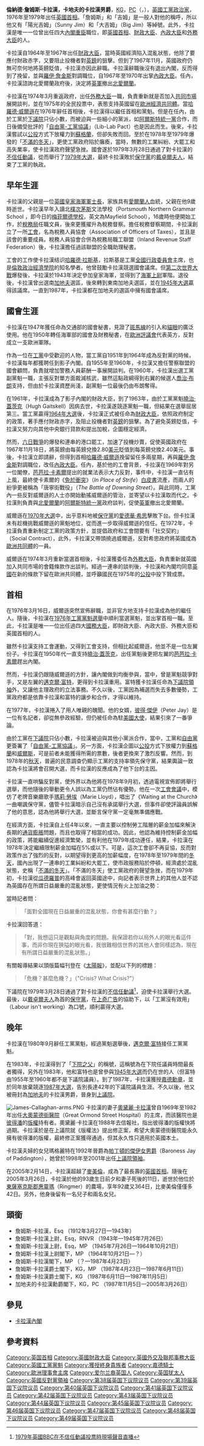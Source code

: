 {{noteTA
|G1=PoliticiansUK
|1=zh-cn:加的夫;zh-hk:卡迪夫;zh-tw:卡地夫
|2=zh-cn:吉姆;zh-hk:占;zh-tw:吉姆
}}
{{Refimprove|time=2021-04-04T10:00:31+00:00}}
{{Infobox_ President
| name= 詹姆斯·卡拉漢閣下
| native_name = The Rt Hon. James Callaghan
| native_name_lang = en
| image= James Callaghan (1975).jpg
| office2=[[英国首相|聯合王國首相]]
| monarch2=[[伊丽莎白二世|伊丽莎白二世]]
| term_start2=1976年4月5日
| term_end2=1979年5月4日
| predecessor2=[[哈羅德·韋爾遜|哈羅德·韋爾遜]]
| successor2=[[戴卓爾夫人|戴卓爾夫人]]
| office3=[[英國工黨|英國工黨]]黨魁
| term_start3=1976年4月5日
| term_end3=1980年11月10日
| predecessor3=[[哈羅德·韋爾遜|哈羅德·韋爾遜]]
| successor3=[[邁克爾·富特|邁克爾·富特]]
| office4=[[英國財政大臣|財政大臣]]
| term_start4=1964年10月16日
| term_end4=1967年11月30日
| predecessor4=[[雷金納·麥德寧|雷金納·麥德寧]]
| successor4=[[羅伊·詹金斯|羅伊·詹金斯]]
| birth_date=1912年3月27日
| birth_place={{flagicon|England}} [[英格蘭|英格蘭]][[漢普郡|漢普郡]][[樸次茅斯|樸次茅斯]]
| death_date= 2005年3月26日 （92歲）
| death_place={{flagicon|England}} [[英格蘭|英格蘭]][[東薩塞克斯郡|東薩塞克斯郡]][[惠靈瑪|惠靈瑪]]
| resting_place={{link-en|Great Ormond Street Hospital for Children|Great Ormond Street Hospital for Children}}  
| spouse= [[奥黛麗·卡拉漢|奥黛麗·卡拉漢]]<br />（{{lang|en|Audrey Callaghan}}）
| nationality={{UK}}
| party= [[英國工黨|英國工黨]]
}}
'''倫納德·詹姆斯·卡拉漢，卡地夫的卡拉漢男爵'''，[[嘉德勳章|KG]]，[[樞密院|PC]]（{{lang-en|Leonard James Callaghan, Baron Callaghan of Cardiff}}，{{bd|1912年|3月27日|2005年|3月26日}}），[[英國|英國]][[英國工黨|工黨]][[政治家|政治家]]，1976年至1979年出任[[英國首相|英國首相]]。「詹姆斯」和「吉姆」是一般人對他的稱呼，所以他又有「陽光吉姆」（Sunny Jim）和「大吉姆」（Big Jim）等綽號。此外，卡拉漢是唯一一位曾出任四大[[內閣重臣|內閣重臣]]職位，即[[英國首相|英國首相]]、[[財政大臣|財政大臣]]、[[內政大臣|內政大臣]]和[[外務及英聯邦事務大臣|外務大臣]]的人。

卡拉漢自1964年至1967年出任[[財政大臣|財政大臣]]，當時英國經濟陷入混亂狀態，他除了要應付財政赤字，又要阻止投機者對[[英鎊|英鎊]]的狙擊。但到了1967年11月，英國政府仍無可奈何地將英鎊貶值，卡拉漢亦因此辭職。卡拉漢辭職後沒有退出內閣，反而得到了挽留，並與[[羅伊·詹金斯|羅伊·詹金斯]]對調職位，自1967年至1970年出掌[[內政大臣|內政大臣]]。任內，卡拉漢諮詢北愛爾蘭政府後，決定將[[英軍|英軍]]撤出[[北愛爾蘭|北愛爾蘭]]。

卡拉漢在1974年3月重返政府，出任[[外務大臣|外務大臣]]一職，負責重新就是否加入[[共同市場|共同市場]]展開談判，並在1975年的全民投票中，表態支持英國留在[[欧共体|歐洲經濟共同體]]。當[[哈羅德·威爾遜|哈羅德·威爾遜]]在1976年辭任首相後，卡拉漢得以繼任首相和黨魁。但是在任內，由於工黨於[[英國下議院|下議院]]只佔小數，而被迫與一些細小的黨派，如[[阿爾斯特統一黨|阿爾斯特統一黨]]合作，而日後備受批評的「[[自由黨-工黨協議|自由黨-工黨協議]]」（Lib-Lab Pact）也是因此而生。後來，卡拉漢嘗試以[[公投|公投]]方式下放權力到[[蘇格蘭|蘇格蘭]]，但卻失敗而回。至於在1978年至1979年爆發的「[[不滿的冬天|不滿的冬天]]」，更使工黨政府陷於癱瘓，當時，無數的工業糾紛、大罷工和高失業率，使卡拉漢政府聲望急挫。國會遂於1979年3月28日通過了對卡拉漢的[[不信任動議|不信任動議]]，從而舉行了[[1979年英國大選|1979年大選]]，最終卡拉漢敗於[[英國保守黨|保守黨]]的[[戴卓爾夫人|戴卓爾夫人]]，結束了工黨的執政。

== 早年生涯 ==
卡拉漢的父親是一位[[英國皇家海軍|英國皇家海軍]][[軍士長|軍士長]]，家族具有[[愛爾蘭人|愛爾蘭人]]血統，父親在他9歲時逝世。卡拉漢早年入讀北[[樸次茅斯|樸次茅斯]]文法學校（Portsmouth Northern Grammar School ，即今日的[[梅菲爾德學校|梅菲爾德學校]]，英文為Mayfield School），16歲時他便開始工作，於[[英國稅務局|稅務局]]任職文員，後來更獲擢升為稅務督察。擔任稅務督察期間，卡拉漢創立了一所[[工會|工會]]，名為稅務人員協會（Association of Officers of Taxes），並且是該會的重要成員。稅務人員協會合併為稅務局職工聯盟（Inland Revenue Staff Federation）後，卡拉漢擔任過該聯盟的全職助理秘書。

工會的工作使卡拉漢结识[[哈羅德·拉斯基|哈羅德·拉斯基]]，拉斯基是工黨[[全國行政委員會|全國行政委員會]]主席，也是[[倫敦政治經濟學院|倫敦政治經濟學院]]的知名學者。他曾鼓勵卡拉漢競選國會議席。但[[第二次世界大戰|第二次世界大戰]]爆發後，卡拉漢於1943年決定參加皇家海軍，並得到了[[海軍上尉|海軍上尉]]軍階。退役後，卡拉漢曾出選南[[加地夫|加地夫]]選區，後來轉到東南加地夫選區，並在[[1945年大選|1945年大選]]贏得該議席。一直到1987年，卡拉漢都在加地夫的選區中擁有國會議席。

== 國會生涯 ==
卡拉漢在1947年獲任命為交通部的國會秘書，見證了[[斑馬線|斑馬線]]的引入和[[貓眼|貓眼]]的廣泛使用。他在1950年轉任海軍部的國會及財務秘書，在[[歐洲委員會|歐洲評議會]]代表英方，反對成立一支歐洲軍隊。

作為一位在[[英國工黨|工黨]]中受歡迎的人物，當工黨自1951年到1964年成為反對黨的時候，卡拉漢每年都獲聘任到影子內閣。自1955年至1960年，卡拉漢又擔任警察聯盟的國會顧問，負責就增加警務人員薪酬一事展開談判。在1960年，卡拉漢出選工黨副黨魁一職，主張反對單方面裁減核武，雖然這點政綱得到右翼的候選人[[喬治·布朗|喬治·布朗]]支持，但由於卡拉漢資歷尚淺，副黨魁一位最後仍由布朗奪得。

在1961年，卡拉漢成為了影子內閣的財政大臣，到了1963年，由於工黨黨魁[[曉治·蓋茨克|曉治·蓋茨克]]（Hugh Gaitskell）因病去世，卡拉漢遂競逐黨魁一職，但結果在選舉屈居第三。當工黨贏得[[1964年大選|1964年大選]]後，卡拉漢正式被任命為[[財政大臣|財政大臣]]，依照政府制定的政策，著手應付財政赤字，及阻止投機者對[[英鎊|英鎊]]的狙擊。為了避免英鎊貶值，卡拉漢又努力向其他中央銀行貸款和提出加稅，企圖穩定經濟。

然而，[[六日戰爭|六日戰爭]]的爆發和連串的港口罷工，加速了投機炒賣，促使英國政府在1967年11月18日，將英鎊由每英鎊兌換2.80[[美元|美元]]貶值到每英鎊兌換2.40美元。事後，卡拉漢立即請辭，但得到首相[[哈羅德·威爾遜|哈羅德·威爾遜]]挽留留任多兩星期，再與[[羅伊·詹金斯|羅伊·詹金斯]]對調職位，改任[[內政大臣|內政大臣]]。任內，基於他的工會背景，卡拉漢在1969年對另一位閣僚，[[芭芭拉·卡素爾|芭芭拉·卡素爾]]提出的就業法表示大力反對，事件中，卡拉漢一直佔有上風，最終使卡素爾的《[[免於衝突|免於衝突]]》（''In Place of Strife''）[[白皮書|白皮書]]流產，而兩人的紛爭更被稱為「唐寧街戰役」（''The Battle of Downing Street''）。與此同時，工黨內一些反對威爾遜的人士亦開始動搖威爾遜的管治，並寄望以卡拉漢取而代之。卡拉漢則負責與[[北愛爾蘭|北愛爾蘭]]的[[阿爾斯特統一黨|阿爾斯特統一黨]]政府談判，促使[[英軍|英軍]]撤出北愛爾蘭。

威爾遜在[[1970年英國大選|1970年大選]]中，出乎意料地被[[英國保守黨|保守黨]]的[[愛德華·希思|愛德華·希思]]擊敗下台。但卡拉漢未有趁機挑戰威爾遜的黨魁地位，從而進一步取得威爾遜的信任。在1972年，卡拉漢負責重新制定工黨的政策方針，並提倡政府和工會間要有「社交契約」（Social Contract），此外，卡拉漢又帶頭撓過威爾遜，反對希思政府將英國成為[[歐洲共同體|歐洲共同體]]的一員。

威爾遜在1974年3月重新當選首相後，卡拉漢獲委任為[[外務大臣|外務大臣]]，負責重新就英國加入共同市場的會籍條款作出談判。經過一連串的談判後，卡拉漢和內閣均同意[[英國|英國]]在新的條款下留在歐洲共同體，並呼籲國民在1975年的[[公投|公投]]中投下贊成票。

== 首相 ==
在1976年3月16日，威爾遜突然宣佈辭職，並非官方地支持卡拉漢成為他的繼任人。隨後，卡拉漢在[[1976年工黨黨魁選舉|1976年工黨黨魁選舉]]中順利當選黨魁，並出掌首相一職。至此，卡拉漢是唯一一位出任過四大[[國務大臣|國務大臣]]，即財政大臣、內政大臣、外務大臣和英國首相的人。

雖然卡拉漢支持工會運動，又得到工會支持，但相比起威爾遜，他並不是一位左翼份子。卡拉漢在1950年代一直支持[[曉治·蓋茨克|曉治·蓋茨克]]，出任黨魁後更把左翼的[[芭芭拉·卡素爾|芭芭拉·卡素爾]]趕出內閣。

然而，卡拉漢仍跟隨威爾遜的方針，讓內閣做到均衡參與，當中，曾是黨魁競爭對手，又是左翼的[[邁克爾·富特|邁克爾·富特]]，更得到卡拉漢重用。富特獲卡拉漢任命為[[下議院領袖|下議院領袖]]外，又讓他主理政府的立法事務。不久以後，工黨因為補選而失去多數優勢，工黨政府都是依靠卡拉漢和富特的讓步和合作，才得以維持。

在1977年，卡拉漢捲入了用人唯親的醜聞。他的女婿，[[彼得·傑伊|彼得·傑伊]]（Peter Jay）是一位有名記者，卻從無參政經驗，但仍被任命為駐[[美國|美國]][[大使|大使]]，結果引來了一番爭論。

由於工黨在[[英國下議院|下議院]]只佔小數，卡拉漢被迫與其他小黨派合作，當中，工黨和[[英國自由黨|自由黨]]更簽署了「[[自由黨-工黨協議|自由黨-工黨協議]]」。另一方面，卡拉漢企圖以[[公投|公投]]方式下放權力到[[蘇格蘭|蘇格蘭]]和[[威爾斯|威爾斯]]，可是前者未能獲得所需的票數，後者更換來了激烈反響。然而，到1978年的[[秋天|秋天]]，普遍的民意調查仍顯示工黨的支持率領先保守黨，結果輿論一致認為卡拉漢將會召開大選，而卡拉漢的反應成為了他下台的主因。

卡拉漢一直哄騙反對黨，使外界以為他將在1978年9月初，透過電視宣佈即將舉行選舉，而他隨後的舉動更令人誤以為工黨仍然佔有優勢。他在一次[[工會會議|工會會議]]中，模仿了老牌音樂廳歌手[[瑪莉·勞埃|瑪莉·勞埃]]（Marie Lloyd），唱出了《Waiting at the Church》一曲嘲諷保守黨，儘管卡拉漢暗示自己沒有承諾舉行大選，但事件卻使評論員誤解了他的意思，認為他將舉行大選，並斷言保守黨一定毫無準備應戰。

在經濟方面，卡拉漢自上任4年以來，一直主要以控制勞工階層的薪金加幅來解決長期的[[通貨膨脹|通貨膨脹]]問題，而且也取得了相當的成功。因此，他認為維持控制薪金加幅的政策，將能繼續促進經濟繁榮，並有利他在1979年成功連任，結果，卡拉漢在1978年決定繼續限制薪金加幅在5%或以下。可是，這次工會卻不再妥協，反而對政策作出了強烈的反對，以期望得到更高的加薪幅度，在1978年至1979年間的[[冬天|冬天]]，國內出現了一連串的工業糾紛和大罷工，使市政服務陷於停頓，經濟處於混亂狀態，史稱「[[不滿的冬天|不滿的冬天]]」。「不滿的冬天」使工黨政府的聲望急挫，而在1979年初，卡拉漢從[[瓜德羅普|瓜德羅普]]的高峰會返回英國途中，向記者表示世界上的其他人並不認為英國存在所謂日益嚴重的混亂狀態，更使情況有火上加油之勢：

當時記者問：
<blockquote>
「面對全國現在日益嚴重的混亂狀態，你會有甚麼行動？」
</blockquote>
卡拉漢回答道：
<blockquote>
「對，我想這只是觀點與角度的問題。我保證若你以局外人的眼光看這件事，而非你現在狹隘的眼光看，我很難相信世界的其他人會同樣認為，現在有所謂日益嚴重的混亂狀態。」
</blockquote>
有關報導結果以頭版篇幅刊登在《[[太陽報_(英國)|太陽報]]》，並配以下列的標題：
<blockquote>
「危機？甚麼危機？」（"Crisis? What Crisis?"）
</blockquote>

下議院在1979年3月28日通過了對卡拉漢的[[不信任動議|不信任動議]]<ref>[https://www.youtube.com/watch?v=ZqzIZVJOQdk 1979年英國BBC在不信任動議投票時現場聲音直播]</ref>，迫使卡拉漢舉行大選。最後，以[[戴卓爾夫人|戴卓爾夫人]]為首的[[英國保守黨|保守黨]]，在[[上奇广告|上奇广告]]的協助下，以「工黨沒有效用」（Labour isn't working）為口號，順利贏得大選。

== 晚年 ==
卡拉漢在1980年9月辭任工黨黨魁，經過黨魁選舉後，[[邁克爾·富特|邁克爾·富特]]接任工黨黨魁。

在1983年，卡拉漢得到了「[[下院之父|下院之父]]」的稱號，這稱號為在下院任議員時間最長者獨得，另外在1983年，他和富特也是曾參與[[1945年大選|1945年大選]]而仍在世的人（但富特由1955年至1960年都不是下議院議員）。到了1987年，卡拉漢獲授[[嘉德勳章|嘉德勳章]]，並於同年放棄競逐[[1987年大選|1987年大選]]，告別長達42年的下議院議員生涯。不久以後，他又被冊封為[[加地夫|加地夫]]的卡拉漢男爵，晉身到[[上議院|上議院]]。

[[File:James-Callaghan-arms.PNG|thumb]]
卡拉漢的妻子[[奧黛麗·卡拉漢|奧黛麗·卡拉漢]]曾自1969年至1982年出任[[大奧蒙德街醫院|大奧蒙德街醫院]]（Great Ormond Street Hospital）的主席，而該醫院也是[[彼得潘_(劇作)|彼得潘]]的[[版權|版權]]持有者。奧黛麗·卡拉漢在1988年去信報社，指出彼得潘的版權快將過期。卡拉漢於是在上議院就《版權法》提出修正案，希望大奧蒙德街醫院能永久擁有彼得潘的版權，最終修正案獲得通過，但其永久性只適用於英國本土。

卡拉漢夫婦的女兒瑪格麗特在1992年晉爵為[[帕丁頓的傑伊女男爵|帕丁頓的傑伊女男爵]]（Baroness Jay of Paddington），她曾於1998年至2001年出任[[上議院領袖|上議院領袖]]。

在2005年2月14日，卡拉漢超越了[[麥美倫|麥美倫]]，成為了最長壽的[[英國首相|英國首相]]。隨後在2005年3月26日，卡拉漢於他的93歲生日前夕和妻子死後的11日，逝世於他位於[[東薩塞克斯郡|東薩塞克斯郡]][[惠靈瑪|惠靈瑪]]（Ringmer）的農場，享年92歲又364日，比麥美倫僅僅多42日。另外，他身後留有一名兒子和兩名女兒。

== 頭銜 ==
* 詹姆斯·卡拉漢，Esq （1912年3月27日—1943年）
* 詹姆斯·卡拉漢上尉，Esq，RNVR （1943年—1945年7月26日）
* 詹姆斯·卡拉漢上尉，Esq，MP （1945年7月26日—1964年10月21日）
* 詹姆斯·卡拉漢上尉閣下，MP （1964年10月21日—？）
* 詹姆斯·卡拉漢閣下，MP （？—1987年4月23日）
* 詹姆斯·卡拉漢爵士閣下，KG，MP （1987年4月23日—1987年6月11日）
* 詹姆斯·卡拉漢爵士閣下，KG （1987年6月11日—1987年11月5日）
* 加地夫的卡拉漢勳爵閣下，KG，PC （1987年11月5日—2005年3月26日）

== 參見 ==
* [[卡拉漢內閣|卡拉漢內閣]]

== 參考資料 ==
{{reflist}}

{{s-start}}
{{s-off}}
{{s-bef | before=[[雷金納·麥德寧|雷金納·麥德寧]]}}
{{s-ttl | title=[[財政大臣|財政大臣]] | years=1964年–1967年}}
{{s-aft | after=[[羅伊·詹金斯|羅伊·詹金斯]]}}
{{s-bef | before=[[羅伊·詹金斯|羅伊·詹金斯]]}}
{{s-ttl | title=[[內政大臣|內政大臣]] | years=1967年–1970年}}
{{s-aft | after=[[雷金納·麥德寧|雷金納·麥德寧]]}}
{{s-bef | before=[[丹尼士·希利|丹尼士·希利]]}}
{{s-ttl | title=[[影子內閣外務大臣|影子內閣外務大臣]] | years=1972年–1974年}}
{{s-aft | after=[[亚历克·道格拉斯-休姆|亚历克·道格拉斯-休姆]][[爵士|爵士]]}}
{{s-bef | before=[[亚历克·道格拉斯-休姆|亚历克·道格拉斯-休姆]][[爵士|爵士]]}}
{{s-ttl | title=[[外務大臣|外務大臣]] | years=1974年–1976年}}
{{s-aft | after=[[安東尼·克羅斯蘭|安東尼·克羅斯蘭]]}}
{{s-bef | rows=2 |before=[[哈羅德·威爾遜|哈羅德·威爾遜]]}}
{{s-ttl | title=[[英國首相|英國首相]] | years=1976年–1979年}}
{{s-aft | after=[[戴卓爾夫人|戴卓爾夫人]]}}
{{s-ttl | title=[[英國工黨|工黨]]黨魁 | years=1976年–1980年}}
{{s-aft | rows=2 |after=[[邁克爾·富特|邁克爾·富特]]}}
{{s-bef | before=[[戴卓爾夫人|戴卓爾夫人]]}}
{{s-ttl | title=[[反對黨領袖|反對黨領袖]] | years=1979年–1980年}}
{{s-bef | before=[[約翰·派克|約翰·派克]]}}
{{s-ttl | title=[[下院之父|下院之父]] | years=1983年–1987年}}
{{s-aft | after=[[伯納德·布雷恩|伯納德·布雷恩]]}}
{{s-bef | before=[[杰拉尔德·福特|杰拉尔德·福特]]}}
{{s-ttl | title=[[G8|G8]]主席 | years=1977年}}
{{s-aft | after=[[赫尔莫特·施密特|赫尔莫特·施密特]]}}
{{end box}}

{{英國首相}}
{{冷戰相關人物}}
{{英國財政大臣}}
{{欧洲理事会主席}}

{{Authority control}}
{{DEFAULTSORT:Callaghan, James}}
[[Category:英国首相|Category:英国首相]]
[[Category:英國財政大臣|Category:英國財政大臣]]
[[Category:英國外交及聯邦事務大臣|Category:英國外交及聯邦事務大臣]]
[[Category:英國工黨黨魁|Category:英國工黨黨魁]]
[[Category:獲授終身貴族者|Category:獲授終身貴族者]]
[[Category:嘉德騎士|Category:嘉德騎士]]
[[Category:歐洲理事會主席|Category:歐洲理事會主席]]
[[Category:爱尔兰裔英国人|Category:爱尔兰裔英国人]]
[[Category:英国犹太人|Category:英国犹太人]]
[[Category:英國反對黨領袖|Category:英國反對黨領袖]]
[[Category:第38届英国下议院议员|Category:第38届英国下议院议员]]
[[Category:第39届英国下议院议员|Category:第39届英国下议院议员]]
[[Category:第40届英国下议院议员|Category:第40届英国下议院议员]]
[[Category:第41届英国下议院议员|Category:第41届英国下议院议员]]
[[Category:第42届英国下议院议员|Category:第42届英国下议院议员]]
[[Category:第43届英国下议院议员|Category:第43届英国下议院议员]]
[[Category:第44届英国下议院议员|Category:第44届英国下议院议员]]
[[Category:第45届英国下议院议员|Category:第45届英国下议院议员]]
[[Category:第46届英国下议院议员|Category:第46届英国下议院议员]]
[[Category:第47届英国下议院议员|Category:第47届英国下议院议员]]
[[Category:第48届英国下议院议员|Category:第48届英国下议院议员]]
[[Category:第49届英国下议院议员|Category:第49届英国下议院议员]]